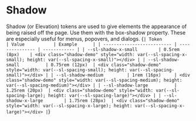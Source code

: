 
[//]: # (import '../src/styles/global.css';)

<Meta title="Design Tokens/Shadow" />

<style>
    {`
        .spacing-demo {
            width: 100px;
            background: var(--sl-color-primary-600);
        }
    `}
</style>

<h1 class="h1">Shadow</h1>

Shadow (or Elevation) tokens are used to give elements the appearance of being raised off the page. Use them with the box-shadow property. These are especially useful for menus, popovers, and dialogs.
<Markdown>
    {`
| Token                      | Value           | Example      |
| -------------------------- | --------------- | ------------ |
| --sl-shadow-x-small	     | 0.5rem (8px)    | <div class="shadow-demo" style="width: var(--sl-spacing-x-small); height: var(--sl-spacing-x-small)"></div> |
| --sl-shadow-small	         | 0.75rem (12px)  | <div class="shadow-demo" style="width: var(--sl-spacing-small); height: var(--sl-spacing-small)"></div> |
| --sl-shadow-medium	     | 1rem (16px)     | <div class="shadow-demo" style="width: var(--sl-spacing-medium); height: var(--sl-spacing-medium)"></div> |
| --sl-shadow-large	         | 1.25rem (20px)  | <div class="shadow-demo" style="width: var(--sl-spacing-large); height: var(--sl-spacing-large)"></div> |
| --sl-shadow-x-large	     | 1.75rem (28px)  | <div class="shadow-demo" style="width: var(--sl-spacing-x-large); height: var(--sl-spacing-x-large)"></div> |
`}
</Markdown>


